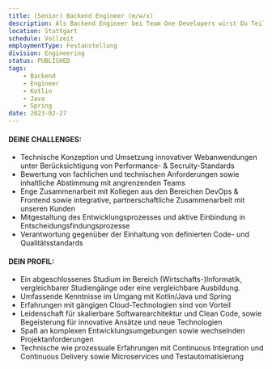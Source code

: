 ```yaml
---
title: (Senior) Backend Engineer (m/w/x)
description: Als Backend Engineer bei Team One Developers wirst Du Teil unseres qualitätsverliebten Entwicklungsteams und unterstützt in spannenden, anspruchsvollen Projekten. Wir arbeiten in unseren Backend-Teams mit allen gängigen und modernen Technologien, u.a. Kotlin, Java, Spring, Elastic, Kafka, Cloud Foundry, AWS, Kubernetes und Docker.
location: Stuttgart
schedule: Vollzeit
employmentType: Festanstellung
division: Engineering
status: PUBLISHED
tags:
    - Backend
    - Engineer
    - Kotlin
    - Java
    - Spring
date: 2023-02-27
---
```


#### DEINE CHALLENGES:

-   Technische Konzeption und Umsetzung innovativer Webanwendungen unter Berücksichtigung von Performance- & Secruity-Standards
-   Bewertung von fachlichen und technischen Anforderungen sowie inhaltliche Abstimmung mit angrenzenden Teams
-   Enge Zusammenarbeit mit Kollegen aus den Bereichen DevOps & Frontend sowie integrative, partnerschaftliche Zusammenarbeit mit unseren Kunden
-   Mitgestaltung des Entwicklungsprozesses und aktive Einbindung in Entscheidungsfindungsprozesse
-   Verantwortung gegenüber der Einhaltung von definierten Code- und Qualitätsstandards

#### DEIN PROFIL:

-   Ein abgeschlossenes Studium im Bereich (Wirtschafts-)Informatik, vergleichbarer Studiengänge oder eine vergleichbare Ausbildung.
-   Umfassende Kenntnisse im Umgang mit Kotlin/Java und Spring
-   Erfahrungen mit gängigen Cloud-Technologien sind von Vorteil
-   Leidenschaft für skalierbare Softwarearchitektur und Clean Code, sowie Begeisterung für innovative Ansätze und neue Technologien
-   Spaß an komplexen Entwicklungsumgebungen sowie wechselnden Projektanforderungen
-   Technische wie prozessuale Erfahrungen mit Continuous Integration und Continuous Delivery sowie Microservices und Testautomatisierung
